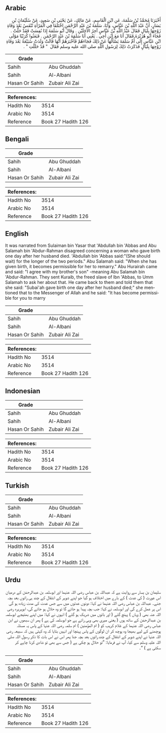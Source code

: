 ## Arabic


<div dir="rtl" lang="ar" style={{fontSize:'larger',backgroundColor:'#f8f9fa',padding:20}}>
أَخْبَرَنَا مُحَمَّدُ بْنُ سَلَمَةَ، عَنِ ابْنِ الْقَاسِمِ، عَنْ مَالِكٍ، عَنْ يَحْيَى بْنِ سَعِيدٍ، عَنْ سُلَيْمَانَ بْنِ يَسَارٍ، أَنَّ عَبْدَ اللَّهِ بْنَ عَبَّاسٍ، وَأَبَا، سَلَمَةَ بْنَ عَبْدِ الرَّحْمَنِ اخْتَلَفَا فِي الْمَرْأَةِ تُنْفَسُ بَعْدَ وَفَاةِ زَوْجِهَا بِلَيَالٍ فَقَالَ عَبْدُ اللَّهِ بْنُ عَبَّاسٍ آخِرُ الأَجَلَيْنِ ‏.‏ وَقَالَ أَبُو سَلَمَةَ إِذَا نُفِسَتْ فَقَدْ حَلَّتْ ‏.‏ فَجَاءَ أَبُو هُرَيْرَةَ فَقَالَ أَنَا مَعَ ابْنِ أَخِي ‏.‏ يَعْنِي أَبَا سَلَمَةَ بْنَ عَبْدِ الرَّحْمَنِ ‏.‏ فَبَعَثُوا كُرَيْبًا مَوْلَى ابْنِ عَبَّاسٍ إِلَى أُمِّ سَلَمَةَ يَسْأَلُهَا عَنْ ذَلِكَ فَجَاءَهُمْ فَأَخْبَرَهُمْ أَنَّهَا قَالَتْ وَلَدَتْ سُبَيْعَةُ بَعْدَ وَفَاةِ زَوْجِهَا بِلَيَالٍ فَذَكَرَتْ ذَلِكَ لِرَسُولِ اللَّهِ صلى الله عليه وسلم فَقَالَ ‏ "‏ قَدْ حَلَلْتِ ‏"‏ ‏.‏
</div>
<div style={{backgroundColor:'#f8f9fa',padding:20, marginBottom: 10}}><table> <thead> <tr> <th>Grade</th> <th></th> </tr> </thead> <tbody> <tr><td>Sahih</td><td>Abu Ghuddah</td></tr><tr><td>Sahih</td><td>Al-Albani</td></tr><tr><td>Hasan Or Sahih</td><td>Zubair Ali Zai</td></tr></tbody></table><table> <thead> <tr> <th>References:</th> <th></th> </tr> </thead> <tbody><tr><td>Hadith No</td><td>3514</td></tr><tr><td>Arabic No</td><td>3514</td></tr><tr><td>Reference</td><td>Book 27 Hadith 126</td></tr></tbody></table></div>

## Bengali


<div dir="ltr" lang="bn" style={{fontSize:'larger',backgroundColor:'#f8f9fa',padding:20}}>

</div>
<div style={{backgroundColor:'#f8f9fa',padding:20, marginBottom: 10}}><table> <thead> <tr> <th>Grade</th> <th></th> </tr> </thead> <tbody> <tr><td>Sahih</td><td>Abu Ghuddah</td></tr><tr><td>Sahih</td><td>Al-Albani</td></tr><tr><td>Hasan Or Sahih</td><td>Zubair Ali Zai</td></tr></tbody></table><table> <thead> <tr> <th>References:</th> <th></th> </tr> </thead> <tbody><tr><td>Hadith No</td><td>3514</td></tr><tr><td>Arabic No</td><td>3514</td></tr><tr><td>Reference</td><td>Book 27 Hadith 126</td></tr></tbody></table></div>

## English


<div dir="ltr" lang="en" style={{fontSize:'larger',backgroundColor:'#f8f9fa',padding:20}}>
It was narrated from Sulaiman bin Yasar that 'Abdullah bin 'Abbas and Abu Salamah bin 'Abdur-Rahman disagreed concerning a woman who gave birth one day after her husband died. 'Abdullah bin 'Abbas said:"(She should wait) for the longer of the two periods." Abu Salamah said: "When she has given birth, it becomes permissible for her to remarry." Abu Hurairah came and said: "I agree with my brother's son" -meaning Abu Salamah bin 'Abdur-Rahman. They sent Kuraib, the freed slave of Ibn 'Abbas, to Umm Salamah to ask her about that. He came back to them and told them that she said: "Subai'ah gave birth one day after her husband died;" she mentioned that to the Messenger of Allah and he said: "It has become permissible for you to marry
</div>
<div style={{backgroundColor:'#f8f9fa',padding:20, marginBottom: 10}}><table> <thead> <tr> <th>Grade</th> <th></th> </tr> </thead> <tbody> <tr><td>Sahih</td><td>Abu Ghuddah</td></tr><tr><td>Sahih</td><td>Al-Albani</td></tr><tr><td>Hasan Or Sahih</td><td>Zubair Ali Zai</td></tr></tbody></table><table> <thead> <tr> <th>References:</th> <th></th> </tr> </thead> <tbody><tr><td>Hadith No</td><td>3514</td></tr><tr><td>Arabic No</td><td>3514</td></tr><tr><td>Reference</td><td>Book 27 Hadith 126</td></tr></tbody></table></div>

## Indonesian


<div dir="ltr" lang="id" style={{fontSize:'larger',backgroundColor:'#f8f9fa',padding:20}}>

</div>
<div style={{backgroundColor:'#f8f9fa',padding:20, marginBottom: 10}}><table> <thead> <tr> <th>Grade</th> <th></th> </tr> </thead> <tbody> <tr><td>Sahih</td><td>Abu Ghuddah</td></tr><tr><td>Sahih</td><td>Al-Albani</td></tr><tr><td>Hasan Or Sahih</td><td>Zubair Ali Zai</td></tr></tbody></table><table> <thead> <tr> <th>References:</th> <th></th> </tr> </thead> <tbody><tr><td>Hadith No</td><td>3514</td></tr><tr><td>Arabic No</td><td>3514</td></tr><tr><td>Reference</td><td>Book 27 Hadith 126</td></tr></tbody></table></div>

## Turkish


<div dir="ltr" lang="tr" style={{fontSize:'larger',backgroundColor:'#f8f9fa',padding:20}}>

</div>
<div style={{backgroundColor:'#f8f9fa',padding:20, marginBottom: 10}}><table> <thead> <tr> <th>Grade</th> <th></th> </tr> </thead> <tbody> <tr><td>Sahih</td><td>Abu Ghuddah</td></tr><tr><td>Sahih</td><td>Al-Albani</td></tr><tr><td>Hasan Or Sahih</td><td>Zubair Ali Zai</td></tr></tbody></table><table> <thead> <tr> <th>References:</th> <th></th> </tr> </thead> <tbody><tr><td>Hadith No</td><td>3514</td></tr><tr><td>Arabic No</td><td>3514</td></tr><tr><td>Reference</td><td>Book 27 Hadith 126</td></tr></tbody></table></div>

## Urdu


<div dir="rtl" lang="ur" style={{fontSize:'larger',backgroundColor:'#f8f9fa',padding:20}}>
سلیمان بن یسار سے روایت ہے کہ عبداللہ بن عباس رضی اللہ عنہما اور ابوسلمہ بن عبدالرحمٰن کے درمیان اس عورت ( کی عدت ) کے بارے میں اختلاف ہو گیا جو اپنے شوہر کے انتقال کے چند ہی راتوں بعد بچہ جنے۔ عبداللہ بن عباس رضی اللہ عنہما نے کہا: دونوں عدتوں میں سے جس عدت کی مدت زیادہ ہو گی اس پر عمل کرے گی اور ابوسلمہ نے کہا: جب بچہ پیدا ہو جائے گا تو وہ حلال ہو جائے گی، ابوہریرہ رضی اللہ عنہ بھی ( وہاں ) پہنچ گئے ( اور باتوں میں شریک ہو گئے ) انہوں نے کہا: میں اپنے بھتیجے ابوسلمہ بن عبدالرحمٰن کے ساتھ ہوں ( یعنی میری بھی وہی رائے ہے جو ابوسلمہ کی ہے ) پھر ان سبھوں نے ابن عباس رضی اللہ عنہما کے غلام کریب کو ( ام المؤمنین ) ام سلمہ رضی اللہ عنہا کے پاس یہ مسئلہ پوچھنے کے لیے بھیجا وہ پوچھ کر ان لوگوں کے پاس پہنچا اور انہیں بتایا کہ وہ کہتی ہیں کہ سبیعہ رضی اللہ عنہا نے اپنے شوہر کے انتقال کے چند راتوں بعد بچہ جنا پھر اس نے اس بات کا ذکر رسول اللہ صلی اللہ علیہ وسلم سے کیا، آپ نے فرمایا: ”تو حلال ہو چکی ہے ( جس سے بھی تو شادی کرنا چاہے کر سکتی ہے ) “۔
</div>
<div style={{backgroundColor:'#f8f9fa',padding:20, marginBottom: 10}}><table> <thead> <tr> <th>Grade</th> <th></th> </tr> </thead> <tbody> <tr><td>Sahih</td><td>Abu Ghuddah</td></tr><tr><td>Sahih</td><td>Al-Albani</td></tr><tr><td>Hasan Or Sahih</td><td>Zubair Ali Zai</td></tr></tbody></table><table> <thead> <tr> <th>References:</th> <th></th> </tr> </thead> <tbody><tr><td>Hadith No</td><td>3514</td></tr><tr><td>Arabic No</td><td>3514</td></tr><tr><td>Reference</td><td>Book 27 Hadith 126</td></tr></tbody></table></div>